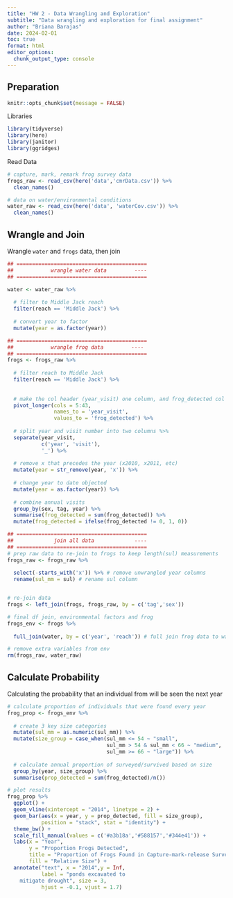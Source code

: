 ```yaml
---
title: "HW 2 - Data Wrangling and Exploration"
subtitle: "Data wrangling and exploration for final assignment"
author: "Briana Barajas"
date: 2024-02-01
toc: true
format: html
editor_options: 
  chunk_output_type: console
---
```


## Preparation

```r
knitr::opts_chunk$set(message = FALSE)
```

Libraries

```r
library(tidyverse)
library(here)
library(janitor)
library(ggridges)
```

Read Data

```r
# capture, mark, remark frog survey data 
frogs_raw <- read_csv(here('data','cmrData.csv')) %>% 
  clean_names()

# data on water/environmental conditions 
water_raw <- read_csv(here('data', 'waterCov.csv')) %>% 
  clean_names()

```

## Wrangle and Join

Wrangle `water` and `frogs` data, then join
```r
## ==========================================
##            wrangle water data         ----
## ==========================================

water <- water_raw %>% 
  
  # filter to Middle Jack reach
  filter(reach == 'Middle Jack') %>% 
  
  # convert year to factor
  mutate(year = as.factor(year))

## ==========================================
##            wrangle frog data         ----
## ==========================================
frogs <- frogs_raw %>%
  
  # filter reach to Middle Jack
  filter(reach == 'Middle Jack') %>% 
  
  
  # make the col header (year_visit) one column, and frog_detected col
  pivot_longer(cols = 5:43,
               names_to = 'year_visit',
               values_to = 'frog_detected') %>% 
  
  # split year and visit number into two columns %>% 
  separate(year_visit, 
           c('year', 'visit'),
           '_') %>% 
  
  # remove x that precedes the year (x2010, x2011, etc)
  mutate(year = str_remove(year, 'x')) %>% 
  
  # change year to date objected
  mutate(year = as.factor(year)) %>% 
  
  # combine annual visits
  group_by(sex, tag, year) %>%
  summarise(frog_detected = sum(frog_detected)) %>% 
  mutate(frog_detected = ifelse(frog_detected != 0, 1, 0))

## ==========================================
##             join all data             ----
## ==========================================
# prep raw data to re-join to frogs to keep length(sul) measurements
frogs_raw <- frogs_raw %>%
  
  select(-starts_with('x')) %>% # remove unwrangled year columns
  rename(sul_mm = sul) # rename sul column


# re-join data
frogs <- left_join(frogs, frogs_raw, by = c('tag','sex'))

# final df join, environmental factors and frog 
frogs_env <- frogs %>% 
  
  full_join(water, by = c('year', 'reach')) # full join frog data to water data by the year column

# remove extra variables from env
rm(frogs_raw, water_raw)
```
## Calculate Probability
Calculating the probability that an individual from will be seen the next year


```r
# calculate proportion of individuals that were found every year 
frog_prop <- frogs_env %>% 
  
  # create 3 key size categories
  mutate(sul_mm = as.numeric(sul_mm)) %>% 
  mutate(size_group = case_when(sul_mm <= 54 ~ "small",
                                sul_mm > 54 & sul_mm < 66 ~ "medium",
                                sul_mm >= 66 ~ "large")) %>%
  
  # calculate annual proportion of surveyed/survived based on size
  group_by(year, size_group) %>% 
  summarise(prop_detected = sum(frog_detected)/n())

# plot results
frog_prop %>% 
  ggplot() +
  geom_vline(xintercept = "2014", linetype = 2) +
  geom_bar(aes(x = year, y = prop_detected, fill = size_group),
           position = "stack", stat = "identity") +
  theme_bw() +
  scale_fill_manual(values = c('#a3b18a','#588157','#344e41')) +
  labs(x = "Year",
       y = "Proportion Frogs Detected",
       title = "Proportion of Frogs Found in Capture-mark-release Surveys",
       fill = "Relative Size") +
  annotate("text", x = "2014",y = Inf, 
           label = "ponds excavated to
    mitigate drought", size = 3,
           hjust = -0.1, vjust = 1.7)
```

